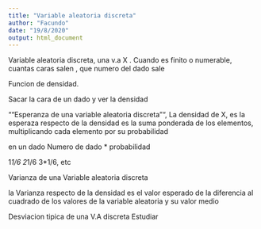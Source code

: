 ```yaml
---
title: "Variable aleatoria discreta"
author: "Facundo"
date: "19/8/2020"
output: html_document
---
```


Variable aleatoria discreta, una v.a X . Cuando es finito o numerable, cuantas caras salen , que numero del dado sale

Funcion de densidad.

Sacar la cara de un dado y ver la densidad 

""Esperanza de una variable aleatoria discreta"", 
La densidad de X, es la esperaza respecto de la densidad es la suma ponderada de los elementos, multiplicando cada elemento por su probabilidad

en un dado 
Numero de dado * probabilidad

1*1/6
2*1/6
3*1/6, etc



Varianza de una Variable aleatoria discreta

la Varianza respecto de la densidad es el valor esperado de la diferencia al cuadrado de los valores de la variable aleatoria y su valor medio

Desviacion tipica de una V.A discreta Estudiar